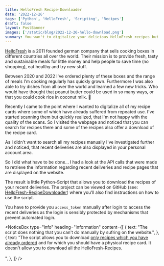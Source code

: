 ```yaml
---
title: HelloFresh Recipe-Downloader
date: '2022-12-26'
tags: ['Python', 'HelloFresh', 'Scripting', 'Recipes']
draft: false
layout: PostBanner
images: ['/static/blog/2022-12-26-hello-download.png']
summary: You wan't to digitalize your delicious HelloFresh recipes but don't want to scan them all in bad quality or manually downloading them? Just use the simple script I've implemented for this task.
---
```


[HelloFresh](https://www.hellofreshgroup.com/en/) is a 2011 founded german company that sells cooking boxes in different countries all over the world. Their mission is to provide fresh, tasty and sustainable meals for little money and help people to save time (no shopping), eat healthy and try new stuff.

Between 2020 and 2022 I've ordered plenty of these boxes and the range of meals I'm cooking regularly has quickly grown. Furthermore I was also able to try dishes from all over the world and learned a few new tricks. Who would have thought that peanut butter could be used in so many ways, or that you could cook rice in coconut milk. 🤯

Recently I came to the point where I wanted to digitalize all of my recipe cards where some of which have already suffered from repeated use. I've started scanning them but quickly realized, that I'm not happy with the quality of the scans. So I visited the webpage and noticed that you can search for recipes there and some of the recipes also offer a download of the recipe card.

As I didn't want to search all my recipes manually I've investigated further and noticed, that recent deliveries are also displayed in your personal account area.

So I did what have to be done... I had a look at the API calls that were made to retrieve the information regarding recent deliveries and recipe pages that are displayed on the website.

The result is little Python-Script that allows you to download the recipes of your recent deliveries. The project can be viewed on GitHub (see: [HelloFresh-RecipeDownloader](https://github.com/CNoetzel/HelloFresh-RecipeDownloader)) where you'll also find instructions on how to use the script.

You have to provide you `access_token` manually after login to access the recent deliveries as the login is sensibly protected by mechanisms that prevent automated login.

<NoticeBox
  type="info"
  heading="Information"
  content={[
    {
      text: "The script does nothing that you can't do manually by sufring on the website.",
    },
    {
      text: "The script allows you to download <u>only recipes which you have already ordered</u> and for which you should have a physical recipe card. It doesn't allow you to download all the HelloFresh-Recipes.</br></br>",
    },
  ]}
/>
